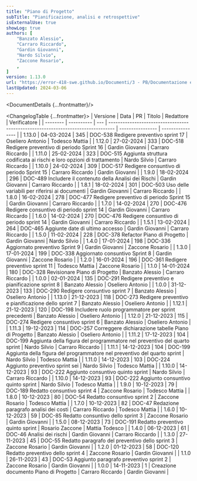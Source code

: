 ```yaml
---
title: "Piano di Progetto"
subTitle: "Pianificazione, analisi e retrospettive"
isExternalUse: true
showLog: true
authors: [
	"Banzato Alessio",
	"Carraro Riccardo",
	"Gardin Giovanni",
	"Nardo Silvio",
	"Zaccone Rosario",
	,
]
version: 1.13.0
url: "https://error-418-swe.github.io/Documenti/3 - PB/Documentazione esterna/Piano di Progetto_v1.13.0.pdf"
lastUpdated: 2024-03-06
---
```



<DocumentDetails {...frontmatter}/>

<ChangelogTable {...frontmatter}>
| Versione | Data       | PR  | Titolo                                                                           | Redattore        | Verificatore     |
| -------- | ---------- | --- | -------------------------------------------------------------------------------- | ---------------- | ---------------- |
| 1.13.0   | 04-03-2024 | 345 | DOC-538 Redigere preventivo sprint 17                                            | Oseliero Antonio | Todesco Mattia   |
| 1.12.0   | 27-02-2024 | 333 | DOC-518 Redigere preventivo di periodo Sprint 16                                 | Gardin Giovanni  | Carraro Riccardo |
| 1.11.0   | 25-02-2024 | 323 | DOC-515 Aggiunta struttura codificata ai rischi e loro opzioni di trattamento    | Nardo Silvio     | Carraro Riccardo |
| 1.10.0   | 24-02-2024 | 309 | DOC-517 Redigere consuntivo di periodo Sprint 15                                 | Carraro Riccardo | Gardin Giovanni  |
| 1.9.0    | 18-02-2024 | 296 | DOC-489 Includere il contenuto della Analisi dei Rischi                          | Gardin Giovanni  | Carraro Riccardo |
| 1.8.1    | 18-02-2024 | 301 | DOC-503 Uso delle variabili per riferirsi ai documenti                           | Gardin Giovanni  | Carraro Riccardo |
| 1.8.0    | 16-02-2024 | 278 | DOC-477 Redigere preventivo di periodo Sprint 15                                 | Gardin Giovanni  | Carraro Riccardo |
| 1.7.0    | 14-02-2024 | 270 | DOC-476 Redigere consuntivo di periodo sprint 14                                 | Gardin Giovanni  | Carraro Riccardo |
| 1.6.0    | 14-02-2024 | 270 | DOC-476 Redigere consuntivo di periodo sprint 14                                 | Gardin Giovanni  | Carraro Riccardo |
| 1.5.1    | 13-02-2024 | 264 | DOC-465 Aggiunte date di ultimo accesso                                          | Gardin Giovanni  | Carraro Riccardo |
| 1.5.0    | 11-02-2024 | 228 | DOC-378 Refactor Piano di Progetto                                               | Gardin Giovanni  | Nardo Silvio     |
| 1.4.0    | 17-01-2024 | 198 | DOC-336 Aggiornato preventivo Sprint 9                                           | Gardin Giovanni  | Zaccone Rosario  |
| 1.3.0    | 17-01-2024 | 199 | DOC-338 Aggiornato consuntivo Sprint 8                                           | Gardin Giovanni  | Zaccone Rosario  |
| 1.2.0    | 16-01-2024 | 196 | DOC-361 Redigere preventivo sprint 11                                            | Todesco Mattia   | Zaccone Rosario  |
| 1.1.0    | 14-01-2024 | 180 | DOC-328 Revisionare Piano di Progetto                                            | Banzato Alessio  | Carraro Riccardo |
| 1.0.0    | 02-01-2024 | 135 | DOC-291 Redigere preventivo e pianificazione sprint 8                            | Banzato Alessio  | Oseliero Antonio |
| 1.0.0    | 31-12-2023 | 133 | DOC-290 Redigere consuntivo sprint 7                                             | Banzato Alessio  | Oseliero Antonio |
| 1.13.0   | 21-12-2023 | 118 | DOC-273 Redigere preventivo e pianificazione dello sprint 7                      | Banzato Alessio  | Oseliero Antonio |
| 1.12.1   | 21-12-2023 | 120 | DOC-198 Includere ruolo programmatore per sprint precedenti                      | Banzato Alessio  | Oseliero Antonio |
| 1.12.0   | 21-12-2023 | 115 | DOC-274 Redigere consuntivo sprint 6                                             | Banzato Alessio  | Oseliero Antonio |
| 1.11.3   | 19-12-2023 | 114 | DOC-257 Correggere dichiarazione tabelle Piano di Progetto                       | Banzato Alessio  | Oseliero Antonio |
| 1.11.2   | 17-12-2023 | 104 | DOC-199 Aggiunta della figura del programmatore nel preventivo del quarto sprint | Nardo Silvio     | Carraro Riccardo |
| 1.11.1   | 14-12-2023 | 104 | DOC-199 Aggiunta della figura del programmatore nel preventivo del quarto sprint | Nardo Silvio     | Todesco Mattia   |
| 1.11.0   | 14-12-2023 | 103 | DOC-224 Aggiunto preventivo sprint sei                                           | Nardo Silvio     | Todesco Mattia   |
| 1.10.0   | 14-12-2023 | 93  | DOC-222 Aggiunto consuntivo quinto sprint                                        | Nardo Silvio     | Carraro Riccardo |
| 1.10.0   | 14-12-2023 | 93  | DOC-222 Aggiunto consuntivo quinto sprint                                        | Nardo Silvio     | Todesco Mattia   |
| 1.9.0    | 10-12-2023 | 79  | DOC-189 Redatto consuntivo sprint 4                                              | Zaccone Rosario  | Todesco Mattia   |
| 1.8.0    | 10-12-2023 | 80  | DOC-54 Redatto consuntivo sprint 2                                               | Zaccone Rosario  | Todesco Mattia   |
| 1.7.0    | 10-12-2023 | 82  | DOC-47 Redazione paragrafo analisi dei costi                                     | Carraro Riccardo | Todesco Mattia   |
| 1.6.0    | 10-12-2023 | 59  | DOC-85 Redatto consuntivo dello sprint 3                                         | Zaccone Rosario  | Gardin Giovanni  |
| 1.5.0    | 08-12-2023 | 73  | DOC-191 Redatto preventivo quinto sprint                                         | Rosario Zaccone  | Mattia Todesco   |
| 1.4.0    | 06-12-2023 | 61  | DOC-46 Analisi dei rischi                                                        | Gardin Giovanni  | Carraro Riccardo |
| 1.3.0    | 27-11-2023 | 45  | DOC-55 Redatto paragrafo del preventivo dello sprint 3                           | Zaccone Rosario  | Gardin Giovanni  |
| 1.2.0    | 01-12-2023 | 58  | DOC-120 Redatto preventivo dello sprint 4                                        | Zaccone Rosario  | Gardin Giovanni  |
| 1.1.0    | 26-11-2023 | 43  | DOC-53 Aggiunto paragrafo preventivo sprint 2                                    | Zaccone Rosario  | Gardin Giovanni  |
| 1.0.0    | 14-11-2023 | 1   | Creazione documento Piano di Progetto                                            | Carraro Riccardo | Gardin Giovanni  |
</ChangelogTable>

